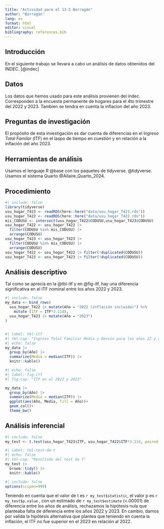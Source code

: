```yaml
---
title: "Actividad para el 13-5 Barragán"
author: "Barragán"
lang: es
format: html
editor: visual
bibliography: references.bib
---
```


## Introducción

En el siguiente trabajo se llevara a cabo un análisis de datos obtenidos del INDEC. [@indec]

## Datos

Los datos que hemos usado para este análisis provienen del indec. Corresponden a la encuesta permanente de hogares para el 4to trimestre del 2022 y 2023. Tambien se tendra en cuenta la inflacion del año 2023.

## Preguntas de investigación

El propósito de esta investigación es dar cuenta de diferencias en el I*ngreso Total Familar (*ITF) en el laspo de tiempo en cuestión y en relación a la inflación del año 2023.

## Herramientas de análisis

Usamos el lenguaje R @base con los paquetes de tidyverse. @tidyverse. Usamos el sistema Quarto @Allaire_Quarto_2024.

## Procedimiento

```r
#| include: false
library(tidyverse)
usu_hogar_T423 <- readRDS(here::here("data/usu_hogar_T423.rds"))
usu_hogar_T422 <- readRDS(here::here("data/usu_hogar_T422.rds"))
mis_CODUSU <- intersect(usu_hogar_T422$CODUSU,usu_hogar_T423$CODUSU) 
usu_hogar_T422 <- usu_hogar_T422 |> 
  filter(CODUSU %in% mis_CODUSU) |> 
  arrange(CODUSU)
usu_hogar_T423 <- usu_hogar_T423 |> 
  filter(CODUSU %in% mis_CODUSU) |> 
  arrange(CODUSU)
usu_hogar_T422 <- usu_hogar_T422 |> filter(!duplicated(CODUSU))
usu_hogar_T423 <- usu_hogar_T423 |> filter(!duplicated(CODUSU))
```

## Análisis descriptivo

Tal como se aprecia en la @tbl-itf y en @fig-itf, hay una diferencia significativa en el ITF nominal entre los años 2022 y 2023.

```r
#| include: false
my_data <- bind_rows(
  usu_hogar_T422 |> mutate(Año = "2022 (inflación incluida)") %>% 
    mutate (ITF = ITF*3.114),
  usu_hogar_T423 |> mutate(Año = "2023")
)
```

## 

```r
#| label: tbl-itf
#| tbl-cap: "Ingreso Total Familiar Media y Desvío para los años 22 y 23"
#| echo: false
my_data |> 
  group_by(Año) |> 
  summarize(Media = median(ITF)) |> 
  knitr::kable()
```

```r
#| echo: false
#| label: fig-itf
#| fig-cap: "ITF en el 2022 y 2023"

my_data |> 
  group_by(Año) |> 
  summarize(Media = median(ITF)) |> 
  ggplot(aes(Año, Media, fill = Año))+
  geom_col()+
  theme_bw()
```

## Análisis inferencial

```r
#| include: false
my_test <- t.test(usu_hogar_T423$ITF, usu_hogar_T422$ITF*3.114, paired = TRUE)
```

```r
#| label: tbl-test-de-t
#| echo: false
#| tbl-cap: "Resultado del test de T"
my_test |> 
  broom::tidy() |> 
  knitr::kable()
```

```r
#| include: false
options(scipen=999)
```

Teniendo en cuenta que el valor de t es `r my_test$statistic`, el valor p es `r my_test$p.value` , con un estimado de `r my_test$estimate` (\<.00001) de diferencia entre los años de análisis, rechazamos la hipótesis nula que planteaba falta de diferencia entre los años 2022 y 2023. En cambio, damos por valida la hipótesis alternativa que plantea que teniendo en cuenta la inflación, el ITF no fue superior en el 2023 en relación al 2022.
